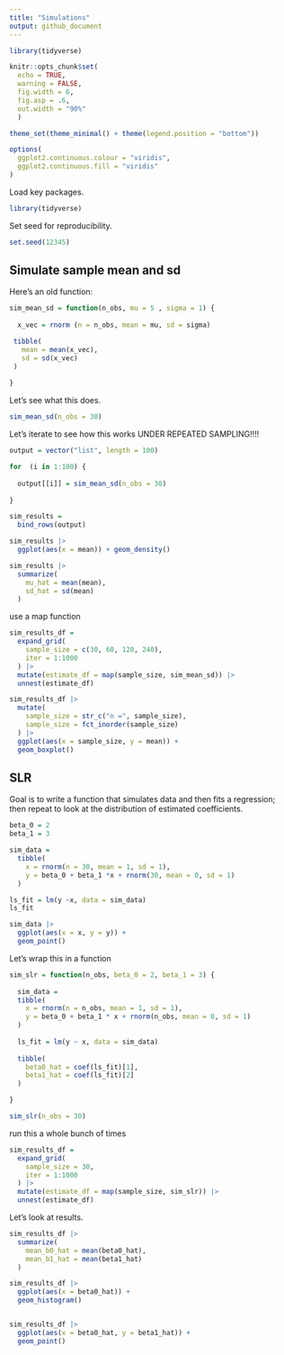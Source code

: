 ```yaml
---
title: "Simulations"
output: github_document
---
```


```r
library(tidyverse)

knitr::opts_chunk$set(
  echo = TRUE, 
  warning = FALSE,
  fig.width = 6, 
  fig.asp = .6, 
  out.width = "90%"
  )

theme_set(theme_minimal() + theme(legend.position = "bottom"))

options(
  ggplot2.continuous.colour = "viridis",
  ggplot2.continuous.fill = "viridis"
)
```

Load key packages.

```r
library(tidyverse)
```





Set seed for reproducibility.

```r
set.seed(12345)
```


## Simulate sample mean and sd

Here's an old function: 

```r
sim_mean_sd = function(n_obs, mu = 5 , sigma = 1) {
  
  x_vec = rnorm (n = n_obs, mean = mu, sd = sigma)

 tibble(
   mean = mean(x_vec),
   sd = sd(x_vec)
 )
  
}
```


Let's see what this does.

```r
sim_mean_sd(n_obs = 30)
```


Let's iterate to see how this works UNDER REPEATED SAMPLING!!!!

```r
output = vector("list", length = 100)

for  (i in 1:100) {
  
  output[[i]] = sim_mean_sd(n_obs = 30)
  
}

sim_results =
  bind_rows(output)

sim_results |> 
  ggplot(aes(x = mean)) + geom_density()

sim_results |> 
  summarize(
    mu_hat = mean(mean), 
    sd_hat = sd(mean)
  )
```


use a map function

```r
sim_results_df =
  expand_grid(
    sample_size = c(30, 60, 120, 240),
    iter = 1:1000
  ) |> 
  mutate(estimate_df = map(sample_size, sim_mean_sd)) |> 
  unnest(estimate_df)

sim_results_df |> 
  mutate(
    sample_size = str_c("n =", sample_size),
    sample_size = fct_inorder(sample_size)
  ) |> 
  ggplot(aes(x = sample_size, y = mean)) +
  geom_boxplot()


```




## SLR

Goal is to write a function that simulates data and then fits a regression; then repeat to look at the distribution of estimated coefficients.

```r
beta_0 = 2
beta_1 = 3

sim_data =
  tibble(
    x = rnorm(n = 30, mean = 1, sd = 1),
    y = beta_0 + beta_1 *x + rnorm(30, mean = 0, sd = 1)
  )

ls_fit = lm(y ~x, data = sim_data)
ls_fit

sim_data |> 
  ggplot(aes(x = x, y = y)) +
  geom_point()
```

Let's wrap this in a function

```r
sim_slr = function(n_obs, beta_0 = 2, beta_1 = 3) {
  
  sim_data =
  tibble(
    x = rnorm(n = n_obs, mean = 1, sd = 1),
    y = beta_0 + beta_1 * x + rnorm(n_obs, mean = 0, sd = 1)
  )
  
  ls_fit = lm(y ~ x, data = sim_data)
  
  tibble(
    beta0_hat = coef(ls_fit)[1], 
    beta1_hat = coef(ls_fit)[2]
  )

}

sim_slr(n_obs = 30)
```




run this a whole bunch of times

```r
sim_results_df =
  expand_grid(
    sample_size = 30,
    iter = 1:1000
  ) |> 
  mutate(estimate_df = map(sample_size, sim_slr)) |> 
  unnest(estimate_df)
```


Let's look at results. 

```r
sim_results_df |> 
  summarize(
    mean_b0_hat = mean(beta0_hat), 
    mean_b1_hat = mean(beta1_hat)
  )

sim_results_df |> 
  ggplot(aes(x = beta0_hat)) +
  geom_histogram()


sim_results_df |> 
  ggplot(aes(x = beta0_hat, y = beta1_hat)) +
  geom_point()

```

